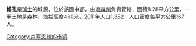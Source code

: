 '''維孔'''是[[瑞士|瑞士]]的城鎮，位於該國中部，由[[琉森州|琉森州]]負責管轄，面積8.28平方公里，一半土地是森林，海拔高度460米，2011年人口1,382，人口密度每平方公里167人。

{{Switzerland-geo-stub}}
[[Category:卢塞恩州的市镇|Category:卢塞恩州的市镇]]